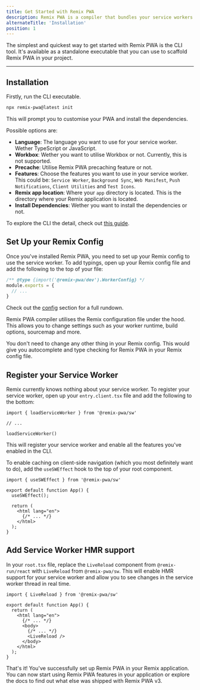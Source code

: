 ```yaml
---
title: Get Started with Remix PWA
description: Remix PWA is a compiler that bundles your service workers as well as provide utilities and modules to build your application.
alternateTitle: 'Installation'
position: 1
---
```





The simplest and quickest way to get started with Remix PWA is the CLI tool. It's available as a standalone executable that you can use to scaffold
Remix PWA in your project.

---

## Installation

Firstly, run the CLI executable.

```sh {{ filename:"Terminal" }}
npx remix-pwa@latest init
```

This will prompt you to customise your PWA and install the dependencies.

Possible options are:

- <b>Language</b>: The language you want to use for your service worker. Wether TypeScript or JavaScript.
- <b>Workbox</b>: Wether you want to utilise Workbox or not. Currently, this is not supported.
- <b>Precache</b>: Utilise Remix PWA precaching feature or not.
- <b>Features</b>: Choose the features you want to use in your service worker. This could be: `Service Worker`, `Background Sync`, `Web Manifest`,
`Push Notifications`, `Client Utilities` and `Test Icons`.
- <b>Remix app location</b>: Where your `app` directory is located. This is the directory where your Remix application is located.
- <b>Install Dependencies</b>: Wether you want to install the dependencies or not.

To explore the CLI the detail, check out [this guide](/docs/remix-pwa-dev-cli).

## Set Up your Remix Config

Once you've installed Remix PWA, you need to set up your Remix config to use the service worker. To add typings, open up your Remix
config file and add the following to the top of your file:

```ts {{ filename:"remix.config.ts" }}
/** @type {import('@remix-pwa/dev').WorkerConfig} */
module.exports = {
  // ...
}
```

Check out the [config](/docs/remix-config-js) section for a full rundown.

<Info>
Remix PWA compiler utilises the Remix configuration file under the hood. This allows you to change settings such as your worker runtime,
build options, sourcemap and more.
</Info>

You don't need to change any other thing in your Remix config. This would give you autocomplete and type checking for Remix PWA in your
Remix config file.

## Register your Service Worker

Remix currently knows nothing about your service worker. To register your service worker, open up your `entry.client.tsx` file and add the following to the bottom:

```tsx {{ filename:"app/entry.client.tsx" }}
import { loadServiceWorker } from '@remix-pwa/sw'

// ...

loadServiceWorker()
```

This will register your service worker and enable all the features you've enabled in the CLI. 

To enable caching on client-side navigation (which you most definitely want to do), add the `useSWEffect` hook to the top of your
root component.

```tsx {{ filename:"app/root.tsx" }}
import { useSWEffect } from '@remix-pwa/sw'

export default function App() {
  useSWEffect();

  return (
    <html lang="en">
      {/* ... */}
    </html>
  );
}
```

## Add Service Worker HMR support 

In your `root.tsx` file, replace the `LiveReload` component from `@remix-run/react` with `LiveReload` from `@remix-pwa/sw`. This will
enable HMR support for your service worker and allow you to see changes in the service worker thread in real time.

```tsx {{ filename:"app/root.tsx" }}
import { LiveReload } from '@remix-pwa/sw'

export default function App() {
  return (
    <html lang="en">
      {/* ... */}
      <body>
        {/* ... */}
        <LiveReload />
      </body>
    </html>
  );
}
```

That's it! You've successfully set up Remix PWA in your Remix application. You can now start using Remix PWA features in your application or explore the docs
to find out what else was shipped with Remix PWA v3.